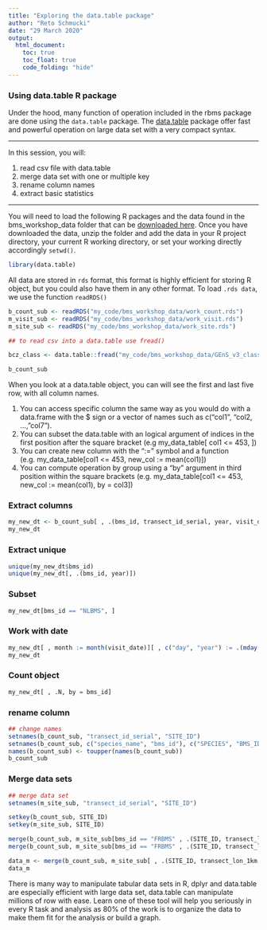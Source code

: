 ```yaml
---
title: "Exploring the data.table package"
author: "Reto Schmucki"
date: "29 March 2020"
output:
  html_document:
    toc: true
    toc_float: true
    code_folding: "hide"
---
```


### Using data.table R package

Under the hood, many function of operation included in the rbms package are done using the `data.table` package. The <a href="https://cloud.r-project.org/web/packages/data.table/vignettes/datatable-intro.html">data.table</a> package offer fast and powerful operation on large data set with a very compact syntax. 

---

In this session, you will:

1. read csv file with data.table
2. merge data set with one or multiple key
3. rename column names
4. extract basic statistics

----

You will need to load the following R packages and the data found in the bms_workshop_data folder that can be <a href="https://filedn.com/l4iF16owVCHBm81sGhdrcpX/bms_workshop_data.zip">downloaded here</a>.
Once you have downloaded the data, unzip the folder and add the data in your R project directory, your current R working directory, or set your working directly accordingly `setwd()`.

``` r
library(data.table)
```

All data are stored in `rds` format, this format is highly efficient for storing R object, but you could also have them in any other format. To load `.rds data`, we use the function `readRDS()`

``` r
b_count_sub <- readRDS("my_code/bms_workshop_data/work_count.rds")
m_visit_sub <- readRDS("my_code/bms_workshop_data/work_visit.rds")
m_site_sub <- readRDS("my_code/bms_workshop_data/work_site.rds")

## to read csv into a data.table use fread()

bcz_class <- data.table::fread("my_code/bms_workshop_data/GEnS_v3_classification.csv")

b_count_sub
```

When you look at a data.table object, you can will see the first and last five row, with all column names. 

1. You can access specific column the same way as you would do with a data.frame with the \$ sign or a vector of names such as c("col1", "col2, ..., "col7"). 
2. You can subset the data.table with an logical argument of indices in the first position after the square bracket (e.g my_data_table[ col1 <= 453, ])
3. You can create new column with the ":=" symbol and a function (e.g. my_data_table[col1 <= 453, new_col := mean(col1)])
4. You can compute operation by group using a "by" argument in third position within the square brackets (e.g.  my_data_table[col1 <= 453, new_col := mean(col1), by = col3])

### Extract columns
``` r
my_new_dt <- b_count_sub[ , .(bms_id, transect_id_serial, year, visit_date)]
my_new_dt
```
### Extract unique
``` r
unique(my_new_dt$bms_id)
unique(my_new_dt[, .(bms_id, year)])
```

### Subset
``` r
my_new_dt[bms_id == "NLBMS", ]
```
### Work with date
``` r
my_new_dt[ , month := month(visit_date)][ , c("day", "year") := .(mday(visit_date), year(visit_date))]
my_new_dt
```

### Count object
``` r
my_new_dt[ , .N, by = bms_id]
```

### rename column
``` r
## change names
setnames(b_count_sub, "transect_id_serial", "SITE_ID")
setnames(b_count_sub, c("species_name", "bms_id"), c("SPECIES", "BMS_ID"))
names(b_count_sub) <- toupper(names(b_count_sub))
b_count_sub
```

### Merge data sets
``` r
## merge data set
setnames(m_site_sub, "transect_id_serial", "SITE_ID")

setkey(b_count_sub, SITE_ID)
setkey(m_site_sub, SITE_ID)

merge(b_count_sub, m_site_sub[bms_id == "FRBMS" , .(SITE_ID, transect_lon_1km, transect_lat_1km)])
merge(b_count_sub, m_site_sub[bms_id == "FRBMS" , .(SITE_ID, transect_lon_1km, transect_lat_1km)], all.x = TRUE)

data_m <- merge(b_count_sub, m_site_sub[ , .(SITE_ID, transect_lon_1km, transect_lat_1km)], all.x = TRUE)
data_m
```

There is many way to manipulate tabular data sets in R, dplyr and data.table are especially efficient with large data set, data.table can manipulate millions of row with ease. 
Learn one of these tool will help you seriously in every R task and analysis as 80% of the work is to organize the data to make them fit for the analysis or build a graph.
